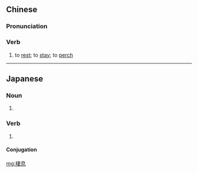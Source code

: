 {{also|栖息}}
==Chinese==
{{zh-forms|s=栖息}}

===Pronunciation===
{{zh-pron
|m=qī息
|c=cai1 sik1
|cat=v
}}

===Verb===
{{zh-verb}}

# to [[rest]]; to [[stay]]; to [[perch]]

----

==Japanese==
{{ja-kanjitab|せい|そく|yomi=o}}

===Noun===
{{ja-noun|せいそく}}

# {{alternative form of|生息|lang=ja}}

===Verb===
{{ja-verb-suru|せいそく}}

# {{alternative form of|生息|lang=ja}}

====Conjugation====
{{ja-suru|せいそく}}

[[mg:棲息]]
